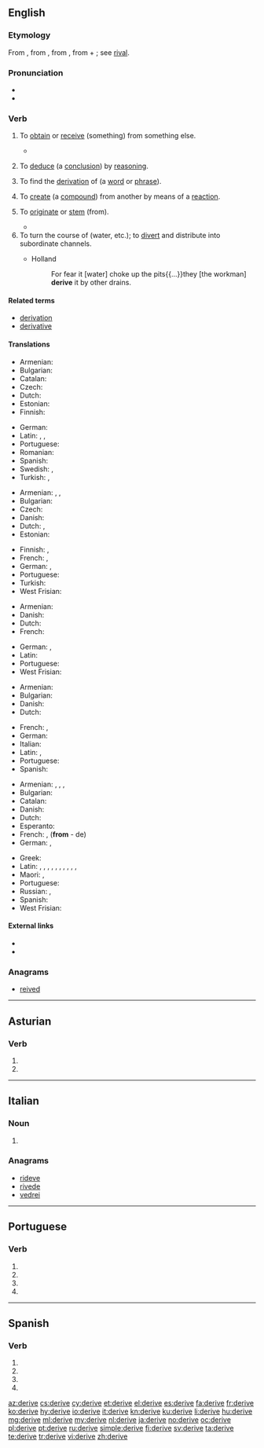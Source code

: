 {{also|derivé|dérivé}}
==English==
{{wikipedia|dab=derive}}

===Etymology===
From {{etyl|enm|en}} {{m|enm|deriven}}, from {{etyl|fro|en}} {{m|fro|deriver}}, from {{etyl|la|en}} {{m|la|derivare||to lead, turn, or draw off (a liquid), draw off, derive}}, from {{term|de||away|lang=la}} + {{term|rivus||a stream|lang=la}}; see [[rival]].

===Pronunciation===
* {{IPA|/dəˈɹaɪv/|lang=en}}
* {{audio|en-us-derive.ogg|Audio (US)|lang=en}}

===Verb===
{{en-verb|deriv}}
{{rfex}}

# {{label|en|transitive}} To [[obtain]] or [[receive]] (something) from something else.
#* {{quote-magazine|year=2013|month=July-August|author=[http://www.americanscientist.org/authors/detail/sarah-glaz Sarah Glaz]
|title=[http://www.americanscientist.org/issues/pub/2013/4/ode-to-prime-numbers Ode to Prime Numbers]
|volume=101|issue=4|magazine={{w|American Scientist}}
|passage=Some poems, echoing the purpose of early poetic treatises on scientific principles, attempt to elucidate the mathematical concepts that underlie prime numbers. Others play with primes’ cultural associations. Still others '''derive''' their structure from mathematical patterns involving primes.}}
# {{label|en|transitive|logic}} To [[deduce]] (a [[conclusion]]) by [[reasoning]].
# {{label|en|transitive|linguistics}} To find the [[derivation]] of (a [[word]] or [[phrase]]).
# {{label|en|transitive|chemistry}} To [[create]] (a [[compound]]) from another by means of a [[reaction]].
# {{label|en|intransitive}} To [[originate]] or [[stem]] (from).
#* {{quote-magazine|date=2012-01
|author=Robert M. Pringle|volume=100|issue=1|page=31|magazine={{w|American Scientist}}
|title=[http://www.americanscientist.org/issues/feature/2012/1/how-to-be-manipulative How to Be Manipulative]
|passage=As in much of biology, the most satisfying truths in ecology '''derive''' from manipulative experimentation. Tinker with nature and quantify how it responds.}}
# To turn the course of (water, etc.); to [[divert]] and distribute into subordinate channels.
#* {{rfdate|and other bibliographic details}} Holland
#*: For fear it [water] choke up the pits{{...}}they [the workman] '''derive''' it by other drains.

====Related terms====
* [[derivation]]
* [[derivative]]

====Translations====
{{trans-top|obtain (something) from something else}}
* Armenian: {{t+|hy|ստանալ}}
* Bulgarian: {{t+|bg|добивам}}
* Catalan: {{t+|ca|derivar}}
* Czech: {{t+|cs|získat}}
* Dutch: {{t+|nl|afleiden}}
* Estonian: {{t|et|tuletama}}
* Finnish: {{t+|fi|johtaa}}
{{trans-mid}}
* German: {{t+|de|erlangen}}
* Latin: {{t|la|fluere}}, {{t|la|fluo}}, {{t+|la|orior}}
* Portuguese: {{t+|pt|derivar}}
* Romanian: {{t+|ro|deriva}}
* Spanish: {{t+|es|derivar}}
* Swedish: {{t+|sv|avleda}}, {{t+|sv|uppnå}}
* Turkish: {{t+|tr|sağlamak}}, {{t+|tr|türemek}}
{{trans-bottom}}

{{trans-top|deduce (a conclusion) by reasoning}}
* Armenian: {{t+|hy|բխեցնել}}, {{t+|hy|հանգել}}, {{t+|hy|եզրակացնել}}
* Bulgarian: {{t+|bg|извличам}}
* Czech: {{t|cs|odvodit}}
* Danish: {{t|da|udlede}}
* Dutch: {{t+|nl|afleiden}}, {{t+|nl|deduceren}}
* Estonian: {{t|et|tuletama}}
{{trans-mid}}
* Finnish: {{t+|fi|johtaa}}, {{t+|fi|päätellä}}
* French: {{t+|fr|déduire}}, {{t+|fr|conclure}}
* German: {{t+|de|herleiten}}, {{t+|de|ableiten}}
* Portuguese: {{t+|pt|deduzir}}
* Turkish: {{t+|tr|elde etmek}}
* West Frisian: {{t|fy|ôfliede}}
{{trans-bottom}}

{{trans-top|find the derivation of (a word or phrase)}}
* Armenian: {{t|hy|[[պարզել]] [[ծագումը]]}}
* Danish: {{t|da|udlede}}
* Dutch: {{t+|nl|afleiden}}
* French: {{t+|fr|dériver}}
{{trans-mid}}
* German: {{t+|de|herleiten}}, {{t+|de|ableiten}}
* Latin: {{t+|la|gigno}}
* Portuguese: {{t+|pt|derivar}}
* West Frisian: {{t|fy|ôfliede}}
{{trans-bottom}}

{{trans-top|create (a compound) from another by means of a reaction}}
* Armenian: {{t+|hy|ստանալ}}
* Bulgarian: {{t+|bg|добивам}}
* Danish: {{t|da|udlede}}
* Dutch: {{t+|nl|afleiden}}
{{trans-mid}}
* French: {{t+|fr|dériver}}, {{t+|fr|dériver}}
* German: {{t+|de|ableiten}}
* Italian: {{t+|it|derivare}}
* Latin: {{t|la|proficīscor}}, {{t|la|origo proficīscor}}
* Portuguese: {{t+|pt|derivar}}
* Spanish: {{t+|es|derivar}}
{{trans-bottom}}

{{trans-top|originate (from)}}
* Armenian: {{t+|hy|սերել}}, {{t+|hy|ծագել}}, {{t+|hy|առաջանալ}}, {{t|hy|սկիզբ առնել}}
* Bulgarian: {{t+|bg|произхождам}}
* Catalan: {{t+|ca|derivar}}
* Danish: {{t|da|opstå}}
* Dutch: {{t+|nl|ontstaan}}
* Esperanto: {{t|eo|deveni}}
* French: {{t+|fr|dériver}}, {{t+|fr|découler}} ('''from''' - de)
* German: {{t|de|abstammen}}, {{t|de|kommen von}} {{qualifier|colloquial}}
{{trans-mid}}
* Greek: {{t+|el|προέρχομαι}}
* Latin: {{t|la|origo proficīscor}}, {{t|la|fluo}}, {{t|la|a ducor}}, {{t|la|ex ducor}}, {{t|la|e ducor}}, {{t|la|ab orior}}, {{t|la|orior ex}}, {{t|la|orior e}}, {{t|la|ab mano}}, {{t|la|a mano}}, {{t|la|mano ex}}
* Maori: {{t|mi|take}}, {{t|mi|pūtake}}
* Portuguese: {{t+|pt|derivar}}
* Russian: {{t+|ru|происходи́ть|impf}}, {{t+|ru|произойти́|pf}}
* Spanish: {{t+|es|derivar}}
* West Frisian: {{t|fy|ôfstamje}}
{{trans-bottom}}

====External links====
* {{R:Webster 1913}}
* {{R:Century 1911}}

===Anagrams===
* [[reived#English|reived]]

----

==Asturian==

===Verb===
{{ast-verb form}}

# {{form of|first-person singular present subjunctive|derivar|lang=ast}}
# {{form of|third-person singular present subjunctive|derivar|lang=ast}}

----

==Italian==

===Noun===
{{head|it|noun plural form|g=f-p}}

# {{plural of|deriva|lang=it}}

===Anagrams===
* [[rideve#Italian|rideve]]
* [[rivede#Italian|rivede]]
* [[vedrei#Italian|vedrei]]

----

==Portuguese==

===Verb===
{{pt-verb-form}}

# {{inflection of|derivar||1|s|pres|subj|lang=pt}}
# {{inflection of|derivar||3|s|pres|subj|lang=pt}}
# {{inflection of|derivar||1|s|impr|lang=pt}}
# {{inflection of|derivar||3|s|impr|lang=pt}}

----

==Spanish==

===Verb===
{{es-verb-form}}

# {{es-verb form of|ending=ar|mood=imperative|pers=2|formal=yes|number=singular|derivar}}
# {{es-verb form of|ending=ar|mood=subjunctive|tense=present|pers=1|number=singular|derivar}}
# {{es-verb form of|ending=ar|mood=subjunctive|tense=present|pers=2|formal=yes|number=singular|derivar}}
# {{es-verb form of|ending=ar|mood=subjunctive|tense=present|pers=3|number=singular|derivar}}

[[az:derive]]
[[cs:derive]]
[[cy:derive]]
[[et:derive]]
[[el:derive]]
[[es:derive]]
[[fa:derive]]
[[fr:derive]]
[[ko:derive]]
[[hy:derive]]
[[io:derive]]
[[it:derive]]
[[kn:derive]]
[[ku:derive]]
[[li:derive]]
[[hu:derive]]
[[mg:derive]]
[[ml:derive]]
[[my:derive]]
[[nl:derive]]
[[ja:derive]]
[[no:derive]]
[[oc:derive]]
[[pl:derive]]
[[pt:derive]]
[[ru:derive]]
[[simple:derive]]
[[fi:derive]]
[[sv:derive]]
[[ta:derive]]
[[te:derive]]
[[tr:derive]]
[[vi:derive]]
[[zh:derive]]